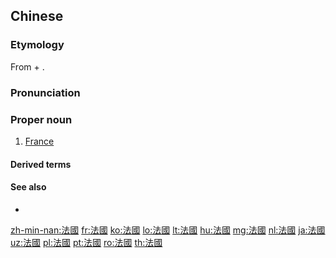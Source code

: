 ==Chinese==
{{zh-forms|s=法国}}

===Etymology===
From {{zh-m|法|Fǎ|note=abbreviation of {{zh-m|法蘭西}}, from {{der|zh|fr|France}}}} + {{zh-m|國|country}}.

===Pronunciation===
{{zh-pron
|m=法guó,cap=y,2cap=y
|c=faat3 gwok3
|g=fat6 guet6
|h=pfs=Fap-koet
|j=fah4 gueh4
|md=Huák-guók
|mn=Hoat-kok
|w=4faq koq
|x=fa6 gue6
|cat=pn
}}

===Proper noun===
{{zh-proper noun}}

# [[France]]
#: {{zh-x|在 ^法國 ，他們 講 法語。|In '''France''', they speak French.}}

====Derived terms====
{{zh-der|法國百合|法國號|法國人}}

====See also====
* {{zh-l|法語}}

{{zh-cat|Countries of Europe}}

[[zh-min-nan:法國]]
[[fr:法國]]
[[ko:法國]]
[[lo:法國]]
[[lt:法國]]
[[hu:法國]]
[[mg:法國]]
[[nl:法國]]
[[ja:法國]]
[[uz:法國]]
[[pl:法國]]
[[pt:法國]]
[[ro:法國]]
[[th:法國]]